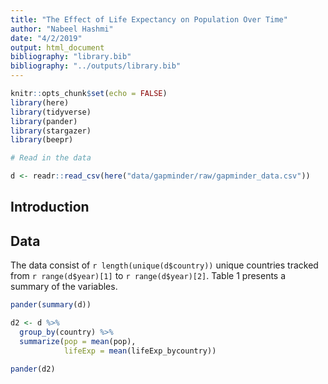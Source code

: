 ```yaml
---
title: "The Effect of Life Expectancy on Population Over Time"
author: "Nabeel Hashmi"
date: "4/2/2019"
output: html_document
bibliography: "library.bib"
bibliography: "../outputs/library.bib"
---
```


```r
knitr::opts_chunk$set(echo = FALSE)
library(here)
library(tidyverse)
library(pander)
library(stargazer)
library(beepr)
```
```R
# Read in the data

d <- readr::read_csv(here("data/gapminder/raw/gapminder_data.csv"))
```

## Introduction

## Data

The data consist of `r length(unique(d$country))` unique countries tracked from `r range(d$year)[1]` to `r range(d$year)[2]`. Table 1 presents a summary of the variables.

```r
pander(summary(d))
```

```r
d2 <- d %>%
  group_by(country) %>%
  summarize(pop = mean(pop),
            lifeExp = mean(lifeExp_bycountry))

pander(d2)
```




